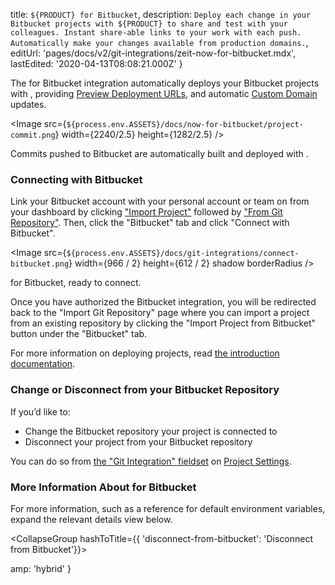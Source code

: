
  title: `${PRODUCT} for Bitbucket`,
  description: `Deploy each change in your Bitbucket projects with ${PRODUCT} to share and test with your colleagues. Instant share-able links to your work with each push. Automatically make your changes available from production domains.`,
  editUrl: 'pages/docs/v2/git-integrations/zeit-now-for-bitbucket.mdx',
  lastEdited: '2020-04-13T08:08:21.000Z'
}

The <ProductName /> for Bitbucket integration automatically deploys your Bitbucket projects with [<ProductName />](/), providing [Preview Deployment URLs](/docs/v2/platform/deployments#preview), and automatic [Custom Domain](/docs/v2/custom-domains) updates.

<Image
  src={`${process.env.ASSETS}/docs/now-for-bitbucket/project-commit.png`}
  width={2240/2.5}
  height={1282/2.5}
/>
<Caption style={{marginTop: '-40px'}}>Commits pushed to Bitbucket are automatically built and deployed with <ProductNameShort />.</Caption>

### Connecting with Bitbucket

Link your Bitbucket account with your personal account or team on <ProductName /> from your dashboard by clicking ["Import Project"](/import) followed by ["From Git Repository"](/import/git). Then, click the "Bitbucket" tab and click "Connect with Bitbucket".

<Image
  src={`${process.env.ASSETS}/docs/git-integrations/connect-bitbucket.png`}
  width={966 / 2}
  height={612 / 2}
  shadow
  borderRadius
/>
<Caption><ProductName /> for Bitbucket, ready to connect.</Caption>

Once you have authorized the Bitbucket integration, you will be redirected back to the "Import Git Repository" page where you can import a project from an existing repository by clicking the "Import Project from Bitbucket" button under the "Bitbucket" tab.

For more information on deploying projects, read [the <ProductName /> introduction documentation](/docs).

### Change or Disconnect from your Bitbucket Repository

If you’d like to:

- Change the Bitbucket repository your project is connected to
- Disconnect your project from your Bitbucket repository

You can do so from [the "Git Integration" fieldset](/docs/v2/platform/projects#git-integration) on [Project Settings](/docs/v2/platform/projects#project-settings).

### More Information About <ProductNameWrapper name={PRODUCT} /> for Bitbucket

For more information, such as a reference for default environment variables, expand the relevant details view below.

<CollapseGroup hashToTitle={{ 'disconnect-from-bitbucket': 'Disconnect from Bitbucket'}}>
  <Collapse title="Default Behaviour">
    <BitbucketDefaultBehaviour />
  </Collapse>

<Collapse title="Included Environment Variables">
  <BitbucketEnvironmentVariables />
</Collapse>

<Collapse title="Disconnect from Bitbucket">
    <BitbucketDisconnecting />
  </Collapse>
</CollapseGroup>


  amp: 'hybrid'
}
